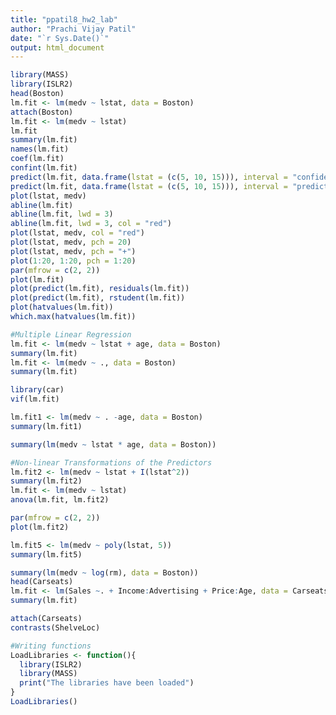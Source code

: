 ---
title: "ppatil8_hw2_lab"
author: "Prachi Vijay Patil"
date: "`r Sys.Date()`"
output: html_document
---

```{r}
library(MASS)
library(ISLR2)
head(Boston)
lm.fit <- lm(medv ~ lstat, data = Boston)
attach(Boston)
lm.fit <- lm(medv ~ lstat)
lm.fit
summary(lm.fit)
names(lm.fit)
coef(lm.fit)
confint(lm.fit)
predict(lm.fit, data.frame(lstat = (c(5, 10, 15))), interval = "confidence")
predict(lm.fit, data.frame(lstat = (c(5, 10, 15))), interval = "prediction")
plot(lstat, medv)
abline(lm.fit)
abline(lm.fit, lwd = 3)
abline(lm.fit, lwd = 3, col = "red")
plot(lstat, medv, col = "red")
plot(lstat, medv, pch = 20)
plot(lstat, medv, pch = "+")
plot(1:20, 1:20, pch = 1:20)
par(mfrow = c(2, 2))
plot(lm.fit)
plot(predict(lm.fit), residuals(lm.fit))
plot(predict(lm.fit), rstudent(lm.fit))
plot(hatvalues(lm.fit))
which.max(hatvalues(lm.fit))

#Multiple Linear Regression
lm.fit <- lm(medv ~ lstat + age, data = Boston)
summary(lm.fit)
lm.fit <- lm(medv ~ ., data = Boston)
summary(lm.fit)

library(car)
vif(lm.fit)

lm.fit1 <- lm(medv ~ . -age, data = Boston)
summary(lm.fit1)

summary(lm(medv ~ lstat * age, data = Boston))

#Non-linear Transformations of the Predictors
lm.fit2 <- lm(medv ~ lstat + I(lstat^2))
summary(lm.fit2)
lm.fit <- lm(medv ~ lstat)
anova(lm.fit, lm.fit2)

par(mfrow = c(2, 2))
plot(lm.fit2)

lm.fit5 <- lm(medv ~ poly(lstat, 5))
summary(lm.fit5)

summary(lm(medv ~ log(rm), data = Boston))
head(Carseats)
lm.fit <- lm(Sales ~. + Income:Advertising + Price:Age, data = Carseats)
summary(lm.fit)

attach(Carseats)
contrasts(ShelveLoc)

#Writing functions
LoadLibraries <- function(){
  library(ISLR2)
  library(MASS)
  print("The libraries have been loaded")
}
LoadLibraries()
```